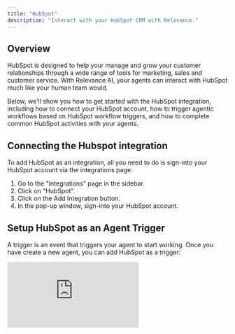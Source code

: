 ```yaml
---
title: "HubSpot"
description: "Interact with your HubSpot CRM with Relevance."
---
```


## Overview

HubSpot is designed to help your manage and grow your customer relationships through a wide range of tools for marketing, sales and customer service. With Relevance AI, your agents can interact with HubSpot much like your human team would.

Below, we'll show you how to get started with the HubSpot integration, including how to connect your HubSpot account, how to trigger agentic workflows based on HubSpot workflow triggers, and how to complete common HubSpot activities with your agents.

## Connecting the Hubspot integration

To add HubSpot as an integration, all you need to do is sign-into your HubSpot account via the integrations page:

1. Go to the "Integrations" page in the sidebar.
2. Click on "HubSpot".
3. Click on the Add Integration button.
4. In the pop-up window, sign-into your HubSpot account.

## Setup HubSpot as an Agent Trigger

A trigger is an event that triggers your agent to start working. Once you have create a new agent, you can add HubSpot as a trigger:

<div style={{ width:"100%",position:"relative",paddingTop:"56.25%" }}>
<iframe src="https://app.supademo.com/embed/clyxv4dq500wph5yzeoxmkrsd" frameBorder="0" title="Create an agent from scratch on Relevance AI" allow="clipboard-write" webkitallowfullscreen="true" mozallowfullscreen="true" allowfullscreen style={{ position:"absolute",top:0,left:0,width:"100%",height:"100%",border:"3px solid #5E43CE",borderRadius:"10px" }} />

</div>

### Trigger your agent to start working from a HubSpot workflow

Next, we need to create a workflow in HubSpot, which will send a message to your connected agent every time an event you care about happens.

There are three parts to this process:

1. Create a HubSpot workflow.
2. Create a HubSpot trigger.
3. Create an action which sends a message to your Relevance AI agent.

**Step 1: Create a HubSpot workflow.**

In HubSpot, a workflow is made up of a series of automated actions that are perform every time a specific event happens. In this example, we'll create a Contact-based workflow which sends a message to your agent when a new contact added to your HubSpot CRM meets some criteria you define (HubSpot trigger).

Let's create a contact-based workflow:

<div style={{ width:"100%",position:"relative",paddingTop:"56.25%" }}>
<iframe src="https://app.supademo.com/embed/cm0owdw6201ts22ctzppfm2ag" frameBorder="0" title="Create an agent from scratch on Relevance AI" allow="clipboard-write" webkitallowfullscreen="true" mozallowfullscreen="true" allowfullscreen style={{ position:"absolute",top:0,left:0,width:"100%",height:"100%",border:"3px solid #5E43CE",borderRadius:"10px" }} />

</div>

**Step 2: Create a HubSpot workflow trigger.**

A HubSpot trigger is an event or condition that starts the automated workflow. In the case of a contact-based workflow, a trigger is a condition related to a contact. It can be based on a contact filling out a form, clicking a link in an email, acheiving a specific lead score, or one of their properties being updated. It's entirely up to you.

<div style={{ width:"100%",position:"relative",paddingTop:"56.25%" }}>
<iframe src="https://app.supademo.com/embed/cm0owgxrc01w022ct6shjkp6s" frameBorder="0" title="Create an agent from scratch on Relevance AI" allow="clipboard-write" webkitallowfullscreen="true" mozallowfullscreen="true" allowfullscreen style={{ position:"absolute",top:0,left:0,width:"100%",height:"100%",border:"3px solid #5E43CE",borderRadius:"10px" }} />

</div>

**Step 3: Add Relevance AI Trigger action.**

Once your workflow and trigger is setup, you can add an action that will send a message to your agent from HubSpot (triggering your agentic workflow):

<div style={{ width:"100%",position:"relative",paddingTop:"56.25%" }}>
<iframe src="https://app.supademo.com/embed/cm0owkg2v020u22ct11q82wxg" frameBorder="0" title="Create an agent from scratch on Relevance AI" allow="clipboard-write" webkitallowfullscreen="true" mozallowfullscreen="true" allowfullscreen style={{ position:"absolute",top:0,left:0,width:"100%",height:"100%",border:"3px solid #5E43CE",borderRadius:"10px" }} />

</div>

## Get your agent to complete common HubSpot activities

Besides triggering your agent to start working from HubSpot, you can also use the HubSpot API call step in the Tool builder. This tool step allows your agent to complete HubSpot-specific activities, like managing Contacts, Notes, Tasks and more.

### Use HubSpot API tool-step

You can build custom tools that perform HubSpot activities, by using the HubSpot API Call tool-step:

1. Create a new tool.
2. Scroll down to Tool-steps.
3. Add HubSpot API tool-step.
4. Select your connected HubSpot account in the dropdown.

Below are examples of common HubSpot activities your agents can perform.

#### Get an existing Contact's details.

![](/images/get_hubspot_contact_details.png)

#### Update a contact's properties.

![](/images/update_hubspot_contact_properties.png)

#### Create a note (e.g. lead qual research).

![](/images/create_hubspot_note.png)

#### Create a task

![](/images/create_hubspot_task.png)

#### Mark a task as complete

![](/images/complete_hubspot_task.png)

#### Retrieve HubSpot engagements (all activities a customer has performed)

![](/images/retrieve_hubspot_contact.png)

![](/images/get_hubspot_engagements.png)

## Remove HubSpot integration

You can remove HubSpot as a Trigger in your agent settings, by clicking the three dots next to your connected account, and then "Remove".

If you want to remove the HubSpot integration completely, you can:

1. Go to the "Integrations" page from the sidebar.
2. Select Zoom from the list.
3. Click "..." on the account you want to remove.
4. Click Remove.